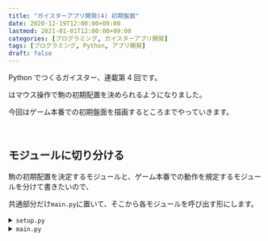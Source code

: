 ```yaml
---
title: "ガイスターアプリ開発(4) 初期盤面"
date: 2020-12-19T12:00:00+09:00
lastmod: 2021-01-01T12:00:00+09:00
categories: [プログラミング, ガイスターアプリ開発]
tags: [プログラミング, Python, アプリ開発]
draft: false
---
```


Python でつくるガイスター、連載第 4 回です。

<pstlk label="前回" to="geister-app-dev-3" />はマウス操作で駒の初期配置を決められるようになりました。

今回はゲーム本番での初期盤面を描画するところまでやっていきます。

<!--more-->

<br/>

## モジュールに切り分ける

駒の初期配置を決定するモジュールと、ゲーム本番での動作を規定するモジュールを分けて書きたいので、

共通部分だけ`main.py`に置いて、そこから各モジュールを呼び出す形にします。

<details>
<summary><code>setup.py</code></summary><br/>
```py {name="setup.py"}
import sys

import pygame
from pygame.locals import *

from config import IVORY
import draw, mouse


def _check_color(colors):
    '''
    駒がすべて配置済みで赤と青が半分ずつあるか
    -> bool

    colors : list <- [str]
        色のリスト
    '''
    return (len(colors) == 8
        and len([s for s in colors if s == 'R'])
            == len([s for s in colors if s == 'B']))


def main(screen, font, select_snd, decide_snd, forbid_snd):
    # 配置を決定する側
    # 0 - 先攻, 1 - 後攻
    _state = 0
    # 決定された初期配置
    # [{(int, int): Piece}]
    _order = [{}, {}]

    while True:
        satisfied = _check_color(list(_order[_state].values()))

        screen.fill(IVORY)
        draw.setup(screen, font, _state, _order[_state], not satisfied)
        pygame.display.update()

        # イベントハンドリング
        for event in pygame.event.get():
            # 閉じるボタン
            if event.type == QUIT:
                pygame.quit()
                sys.exit()
            # マウスクリック
            if event.type == MOUSEBUTTONDOWN:
                # 左
                if event.button == 1:
                    _mouse_pos = event.pos
                    _square_pos = tuple(mouse.chcoord(_mouse_pos))

                    for i in range(1, 5):
                        for j in range(2, 4):
                            if _square_pos == (i, j):
                                select_snd.play()
                                _order[_state][(i, j)] = 'R'
                    
                    if mouse.on_area(*_mouse_pos, 500, 530, 80, 50):
                        if satisfied:
                            decide_snd.play()
                            _state += 1
                        else:
                            forbid_snd.play()
                # 右
                elif event.button == 3:
                    _mouse_pos = event.pos
                    _square_pos = tuple(mouse.chcoord(_mouse_pos))

                    for i in range(1, 5):
                        for j in range(2, 4):
                            if _square_pos == (i, j):
                                select_snd.play()
                                _order[_state][(i, j)] = 'B'
            # キー
            if event.type == KEYDOWN:
                # Esc キー
                if event.key == K_ESCAPE:
                    pygame.quit()
                    sys.exit()
```

</details>

<details>
<summary><code>game.py</code></summary><br/>
```py {name="game.py"}
import sys

import pygame
from pygame.locals import *

from config import IVORY


def main(screen):
    while True:
        screen.fill(IVORY)
        pygame.display.update()

        # イベントハンドリング
        for event in pygame.event.get():
            # 閉じるボタン
            if event.type == QUIT:
                pygame.quit()
                sys.exit()
            # キー
            if event.type == KEYDOWN:
                # Esc キー
                if event.key == K_ESCAPE:
                    pygame.quit()
                    sys.exit()
```

</details>

<details>
<summary><code>main.py</code></summary><br/>
```py {name="main.py", hl_lines=["21-22"]}
import sys

import pygame
from pygame.locals import *

from config import DISP_SIZE
import setup, game


if __name__ == '__main__':
    pygame.init()
    # 音声の設定
    snd = pygame.mixer.Sound
    select_snd = snd('./sounds/select.wav')
    decide_snd = snd('./sounds/decide.wav')
    forbid_snd = snd('./sounds/forbid.wav')

    pygame.display.set_caption('Geister')
    font = pygame.font.SysFont('hg丸ｺﾞｼｯｸmpro', 16)

    setup.main(screen, font, select_snd, decide_snd, forbid_snd)
    game.main(screen)
```

</details>

<br/>

`setup.py`での`while`ループが終了すれば`game.py`でのループが開始します。

<br/>

## 駒クラスを作成する

盤面のデータは、位置：駒の辞書型にすることにします。

駒はオブジェクトとして、どちら側の駒か、色は何かなどの属性を持たせます。

```py {name="piece.py"}
import numpy as np

class Piece:
    def __init__(self, color, side):
        self.color = color  # 赤('R') or 青('B')
        self.side = side    # 先攻(0) or 後攻(1)
    
    def __repr__(self):
        return self.color + str(self.side)
    
    def covering_squares(self, pos):
        '''
        可能な移動先のマスのリスト
        -> list <- [(int, int)]

        pos : tuple <- (int, int)
            現在の位置
        '''
        pos_ = np.asarray(pos) + [(0, 1), (0, -1), (-1, 0), (1, 0)]
        dest = [(x, y) for x, y in pos_ if 0 <= x <= 5 and 0 <= y <= 5]
        if self.color == 'B':
            if self.side == 0:
                if pos == (0, 0):
                    dest += [(0, -1)]
                if pos == (5, 0):
                    dest += [(5, -1)]
            elif self.side == 1:
                if pos == (0, 5):
                    dest += [(0, 6)]
                if pos == (5, 5):
                    dest += [(5, 6)]

        return dest
```

`__repr__`メソッドはデバッグのときに役立ちます。

`print`したときに出力される文字列を返しますが、これがないとオブジェクトidだけを返すので属性の情報がわかりづらくなります。

<br/>

`convering_squares`メソッドの条件分岐は、良いおばけが相手の陣地の角から脱出することができるようにするものです。

<br/>

## 初期盤面を生成する

プレイヤーの配置から初期盤面を生成する関数を作ります。

```py {name="setup.py"}
...
from piece import Piece
...

def _init_board(order1, order2):
    '''
    駒の配置から初期盤面を出力
    -> dict <- {(int, int): Piece}

    order1, order2 : dict <- {(int, int): str}
        駒の初期配置. order1 が先攻
    '''
    return {**{(5-x, 3-y): Piece(s, 1) for (x, y), s in order2.items()},
        **{(x, y+2): Piece(s, 0) for (x, y), s in order1.items()}}

```

盤面は左上が`(0, 0)`から右下が`(5, 5)`までで座標を取っていて、

駒の位置は先手が`(1, 4)`から`(4, 5)`、後手が`(1, 0)`から`(4, 1)`までとなります。

マウスで登録したときには左上`(1, 2)`、右下`(4, 3)`になっているので、座標を変換しています。

先手は平行移動だけですが、後手は180度回転もしています。

<br/>

これで`_init_board(*_order)`とすれば、初期盤面を返すことができます。

これを`setup.main()`の返り値として`main.py`に渡し、

さらに`game.py`に引数として渡すことで盤面を描画していきます。

```py {name="setup.py", hl_lines=[14]}
...
        # イベントハンドリング
        for event in pygame.event.get():
            ...
            # マウスクリック
            if event.type == MOUSEBUTTONDOWN:
                # 左
                if event.button == 1:
                    ...
                    
                    if mouse.on_area(*_mouse_pos, 500, 530, 80, 50):
                        if satisfied:
                            decide_snd.play()
                            if _state == 1: return _init_board(*_order)
                            _state += 1
                        ...
```

```py {name="main.py", hl_lines=["4-5"], inline_hl=[0:["0-1"], 1:["5-6"]]}
...
if __name__ == '__main__':
    ...
    orders = setup.main(screen, font, select_snd, decide_snd, forbid_snd)
    game.main(screen, orders)
```

```py {name="game.py", hl_lines=[2], inline_hl=[0:["4-5"]]}
...
def main(screen, orders):
    ...
```

### 盤面を描画する

さて、盤面を描画する関数を定義していきます。

ガイスターでは良いおばけが盤の角から外に出ると勝ちというルールがあるので、

角に矢印を描いています。

```py {name="draw.py"}
...
def _arrow(screen, coord, direction):
    '''
    矢印を描く

    screen : pygame.display.set_mode
    coord : tuple <- (int, int)
        矢先の座標
    direction : str <- 'U', 'D'
        'U' - 上, 'D' - 下
    '''
    assert direction == 'U' or direction == 'D',\
        'draw._arrow の引数 direction は "U", "D" の値を取ります'
    _coord = np.asarray(coord)
    if direction == 'D':
        pygame.draw.line(screen, BLACK,
            _coord, _coord + (PIECE_SIZE/2, -PIECE_SIZE/2), 2)
        pygame.draw.line(screen, BLACK,
            _coord, _coord - (PIECE_SIZE/2, PIECE_SIZE/2), 2)
        pygame.draw.line(screen, BLACK,
            _coord, _coord - (0, PIECE_SIZE), 2)
    else:
        pygame.draw.line(screen, BLACK,
            _coord, _coord + (PIECE_SIZE/2, PIECE_SIZE/2), 2)
        pygame.draw.line(screen, BLACK,
            _coord, _coord + (-PIECE_SIZE/2, PIECE_SIZE/2), 2)
        pygame.draw.line(screen, BLACK,
            _coord, _coord + (0, PIECE_SIZE), 2)
...
def board(screen, board, turn):
    '''
    ゲームボードと盤面上の駒を描く

    screen : pygame.display.set_mode
    board : dict <- {(int, int): Piece}
        駒の位置とオブジェクト
    turn : int <- 0, 1, 2
        0 - 先攻の駒を開く, 1 - 後攻の駒を開く, 2 - 両方開く,
    '''
    assert turn == 0 or turn == 1 or turn == 2, 'draw.board の引数 turn は 0, 1, 2 の値を取ります'
    # グリッド
    _grid(screen, MARGIN, 6, 6)
    # 角の矢印
    _padding = (SQUARE_SIZE - PIECE_SIZE)/2
    _arrow(screen, MARGIN+(SQUARE_SIZE/2, _padding), 'U')
    _arrow(screen, MARGIN+(11*SQUARE_SIZE/2, _padding), 'U')
    _arrow(screen, DISP_SIZE-MARGIN-(SQUARE_SIZE/2, _padding), 'D')
    _arrow(screen, DISP_SIZE-MARGIN-(11*SQUARE_SIZE/2, _padding), 'D')
    # 駒
    for pos, piece in board.items():
        if turn == 2:
            if piece.side == 0:
                _piece(screen, RED if piece.color == 'R' else BLUE, pos)
            else:
                _piece(screen, RED if piece.color == 'R' else BLUE, pos, True)
        elif turn == 0:
            if piece.side == 0:
                _piece(screen, RED if piece.color == 'R' else BLUE, pos)
            else:
                _piece(screen, GREY, pos, True)
        elif turn == 1:
            if piece.side == 0:
                _piece(screen, GREY, pos)
            else:
                _piece(screen, RED if piece.color == 'R' else BLUE, pos, True)
```

`BLACK`や`GREY`は色の定数で、`config.py`に定義しています。

<br/>

これを`game.py`で呼び出します。

```py {name="game.py", hl_lines=[10]}
...
import draw
...
def main(screen, orders):
    # ゲームボード {(int, int): Piece}
    _board = orders

    while True:
        screen.fill(IVORY)
        draw.board(screen, _board, 0)
        pygame.display.update()
        ...
```

これで駒の配置を決定したあとに、初期盤面が表示されます。

<postimage src="board" alt="初期盤面" />

---

<pstlk label="次回" to="geister-app-dev-5" />は駒の移動とターン交代時の画面を用意します。

読んでくれてありがとうございました。

では👋

